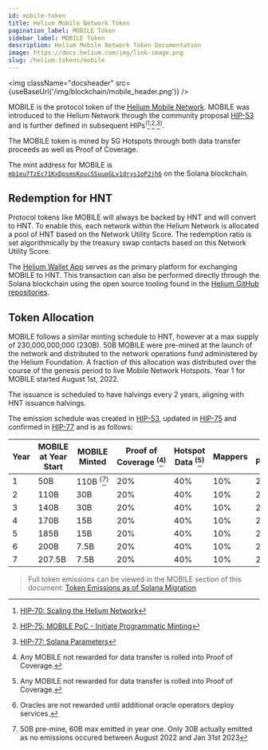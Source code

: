 ```yaml
---
id: mobile-token
title: Helium Mobile Network Token
pagination_label: MOBILE Token
sidebar_label: MOBILE Token
description: Helium Mobile Network Token Documentation
image: https://docs.helium.com/img/link-image.png
slug: /helium-tokens/mobile
---
```



<img className="docsheader" src={useBaseUrl('/img/blockchain/mobile_header.png')} />

MOBILE is the protocol token of the [Helium Mobile Network](/5g-on-helium). MOBILE was introduced to
the Helium Network through the community proposal
[HIP-53](https://github.com/helium/HIP/blob/main/0053-mobile-dao.md) and is further defined in
subsequent HIPs<sup>(</sup>[^1]<sup>,</sup>[^2]<sup>,</sup>[^3]<sup>)</sup>.

[^1]:
    [HIP-70: Scaling the Helium Network](https://github.com/helium/HIP/blob/main/0070-scaling-helium.md)

[^2]:
    [HIP-75: MOBILE PoC - Initiate Programmatic Minting](https://github.com/helium/HIP/blob/main/0075-mobile-poc-initiate-programmatic-minting-and-updated-emissions-curve.md)

[^3]: [HIP-77: Solana Parameters](https://github.com/helium/HIP/blob/main/0077-solana-parameters.md)

The MOBILE token is mined by 5G Hotspots through both data transfer proceeds as well as Proof of
Coverage.

The mint address for MOBILE is
[`mb1eu7TzEc71KxDpsmsKoucSSuuoGLv1drys1oP2jh6`](https://explorer.solana.com/address/mb1eu7TzEc71KxDpsmsKoucSSuuoGLv1drys1oP2jh6)
on the Solana blockchain.

## Redemption for HNT

Protocol tokens like MOBILE will always be backed by HNT and will convert to HNT. To enable this,
each network within the Helium Network is allocated a pool of HNT based on the Network Utility
Score. The redemption ratio is set algorithmically by the treasury swap contacts based on this
Network Utility Score.

The [Helium Wallet App](/wallets/helium-wallet-app) serves as the primary platform for exchanging
MOBILE to HNT. This transaction can also be performed directly through the Solana blockchain using
the open source tooling found in the [Helium GitHub repositories](https://github.com/helium).

## Token Allocation

MOBILE follows a similar minting schedule to HNT, however at a max supply of 230,000,000,000 (230B).
50B MOBILE were pre-mined at the launch of the network and distributed to the network operations
fund administered by the Helium Foundation. A fraction of this allocation was distributed over the
course of the genesis period to live Mobile Network Hotspots. Year 1 for MOBILE started August
1st, 2022.

The issuance is scheduled to have halvings every 2 years, aligning with HNT issuance halvings.

The emission schedule was created in
[HIP-53](https://github.com/helium/HIP/blob/main/0053-mobile-dao.md#emissions-curve), updated in
[HIP-75](https://github.com/helium/HIP/blob/main/0075-mobile-poc-initiate-programmatic-minting-and-updated-emissions-curve.md#economic-changes-to-emissions-curve)
and confirmed in
[HIP-77](https://github.com/helium/HIP/blob/main/0077-solana-parameters.md#emission-schedules) and
is as follows:

| Year | MOBILE at Year Start | MOBILE Minted                     | Proof of Coverage <sup>(</sup>[^4]<sup>)</sup> | Hotspot Data <sup>(</sup>[^4]<sup>)</sup> | Mappers | Service Providers | Oracles <sup>(</sup>[^5]<sup>)</sup> | veHNT Stakers |
| ---- | -------------------- | --------------------------------- | ---------------------------------------------- | ----------------------------------------- | ------- | ----------------- | ------------------------------------ | ------------- |
| 1    | 50B                  | 110B <sup>(</sup>[^6]<sup>)</sup> | 20%                                            | 40%                                       | 10%     | 20%               | 4%                                   | 6%            |
| 2    | 110B                 | 30B                               | 20%                                            | 40%                                       | 10%     | 20%               | 4%                                   | 6%            |
| 3    | 140B                 | 30B                               | 20%                                            | 40%                                       | 10%     | 20%               | 4%                                   | 6%            |
| 4    | 170B                 | 15B                               | 20%                                            | 40%                                       | 10%     | 20%               | 4%                                   | 6%            |
| 5    | 185B                 | 15B                               | 20%                                            | 40%                                       | 10%     | 20%               | 4%                                   | 6%            |
| 6    | 200B                 | 7.5B                              | 20%                                            | 40%                                       | 10%     | 20%               | 4%                                   | 6%            |
| 7    | 207.5B               | 7.5B                              | 20%                                            | 40%                                       | 10%     | 20%               | 4%                                   | 6%            |

> Full token emissions can be viewed in the MOBILE section of this document:
> [Token Emissions as of Solana Migration](https://github.com/helium/HIP/blob/main/HIP-solana-parameters/token-emissions-as-of-solana-migration.pdf)

[^4]: Any MOBILE not rewarded for data transfer is rolled into Proof of Coverage.
[^5]: Oracles are not rewarded until additional oracle operators deploy services.
[^6]:
    50B pre-mine, 60B max emitted in year one. Only 30B actually emitted as no emissions occured
    between August 2022 and Jan 31st 2023

